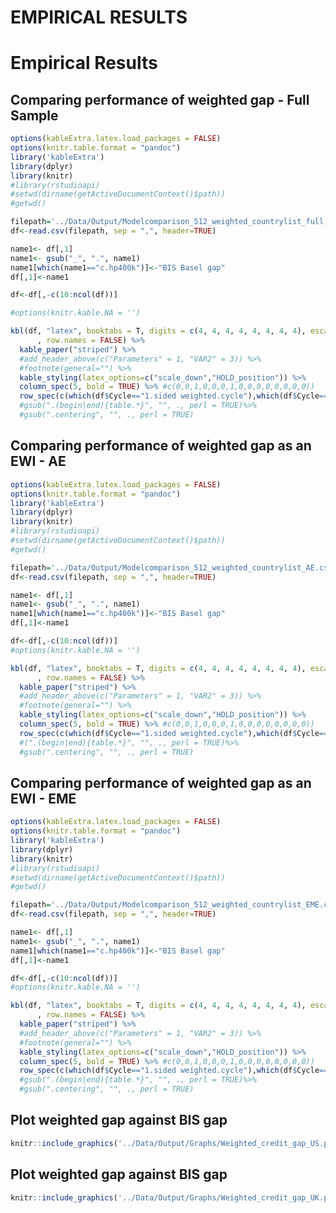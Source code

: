 # EMPIRICAL RESULTS


# Empirical Results
## Comparing performance of weighted gap - Full Sample

```r
options(kableExtra.latex.load_packages = FALSE)
options(knitr.table.format = "pandoc")
library('kableExtra')
library(dplyr)
library(knitr)
#library(rstudioapi)
#setwd(dirname(getActiveDocumentContext()$path))
#getwd()

filepath='../Data/Output/Modelcomparison_512_weighted_countrylist_full.csv'
df<-read.csv(filepath, sep = ",", header=TRUE)

name1<- df[,1]
name1<- gsub("_", ".", name1)
name1[which(name1=="c.hp400k")]<-"BIS Basel gap"
df[,1]<-name1

df<-df[,-c(10:ncol(df))]

#options(knitr.kable.NA = '')

kbl(df, "latex", booktabs = T, digits = c(4, 4, 4, 4, 4, 4, 4, 4), escape=FALSE, linesep=c("","", "", "", "\\addlinespace")
      , row.names = FALSE) %>%
  kable_paper("striped") %>%
  #add_header_above(c("Parameters" = 1, "VAR2" = 3)) %>%
  #footnote(general="") %>%
  kable_styling(latex_options=c("scale_down","HOLD_position")) %>%
  column_spec(5, bold = TRUE) %>% #c(0,0,1,0,0,0,1,0,0,0,0,0,0,0,0))
  row_spec(c(which(df$Cycle=="1.sided weighted.cycle"),which(df$Cycle=="BIS Basel gap")),  bold=TRUE)#%>%
  #gsub(".(begin|end){table.*}", "", ., perl = TRUE)%>%
  #gsub(".centering", "", ., perl = TRUE)
```


## Comparing performance of weighted gap as an EWI - AE

```r
options(kableExtra.latex.load_packages = FALSE)
options(knitr.table.format = "pandoc")
library('kableExtra')
library(dplyr)
library(knitr)
#library(rstudioapi)
#setwd(dirname(getActiveDocumentContext()$path))
#getwd()

filepath='../Data/Output/Modelcomparison_512_weighted_countrylist_AE.csv'
df<-read.csv(filepath, sep = ",", header=TRUE)

name1<- df[,1]
name1<- gsub("_", ".", name1)
name1[which(name1=="c.hp400k")]<-"BIS Basel gap"
df[,1]<-name1

df<-df[,-c(10:ncol(df))]
#options(knitr.kable.NA = '')

kbl(df, "latex", booktabs = T, digits = c(4, 4, 4, 4, 4, 4, 4, 4), escape=FALSE, linesep=c("","", "", "", "\\addlinespace")
      , row.names = FALSE) %>%
  kable_paper("striped") %>%
  #add_header_above(c("Parameters" = 1, "VAR2" = 3)) %>%
  #footnote(general="") %>%
  kable_styling(latex_options=c("scale_down","HOLD_position")) %>%
  column_spec(5, bold = TRUE) %>% #c(0,0,1,0,0,0,1,0,0,0,0,0,0,0,0))
  row_spec(c(which(df$Cycle=="1.sided weighted.cycle"),which(df$Cycle=="BIS Basel gap")),  bold=TRUE)#%>%
  #(".(begin|end){table.*}", "", ., perl = TRUE)%>%
  #gsub(".centering", "", ., perl = TRUE)
```

## Comparing performance of weighted gap as an EWI - EME

```r
options(kableExtra.latex.load_packages = FALSE)
options(knitr.table.format = "pandoc")
library('kableExtra')
library(dplyr)
library(knitr)
#library(rstudioapi)
#setwd(dirname(getActiveDocumentContext()$path))
#getwd()

filepath='../Data/Output/Modelcomparison_512_weighted_countrylist_EME.csv'
df<-read.csv(filepath, sep = ",", header=TRUE)

name1<- df[,1]
name1<- gsub("_", ".", name1)
name1[which(name1=="c.hp400k")]<-"BIS Basel gap"
df[,1]<-name1

df<-df[,-c(10:ncol(df))]
#options(knitr.kable.NA = '')

kbl(df, "latex", booktabs = T, digits = c(4, 4, 4, 4, 4, 4, 4, 4), escape=FALSE, linesep=c("","", "", "", "\\addlinespace")
      , row.names = FALSE) %>%
  kable_paper("striped") %>%
  #add_header_above(c("Parameters" = 1, "VAR2" = 3)) %>%
  #footnote(general="") %>%
  kable_styling(latex_options=c("scale_down","HOLD_position")) %>%
  column_spec(5, bold = TRUE) %>% #c(0,0,1,0,0,0,1,0,0,0,0,0,0,0,0))
  row_spec(c(which(df$Cycle=="1.sided weighted.cycle"),which(df$Cycle=="BIS Basel gap")),  bold=TRUE)
  #gsub(".(begin|end){table.*}", "", ., perl = TRUE)%>%
  #gsub(".centering", "", ., perl = TRUE)
```

## Plot weighted gap against BIS gap

```r
knitr::include_graphics('../Data/Output/Graphs/Weighted_credit_gap_US.pdf')
```

## Plot weighted gap against BIS gap

```r
knitr::include_graphics('../Data/Output/Graphs/Weighted_credit_gap_UK.pdf')
```